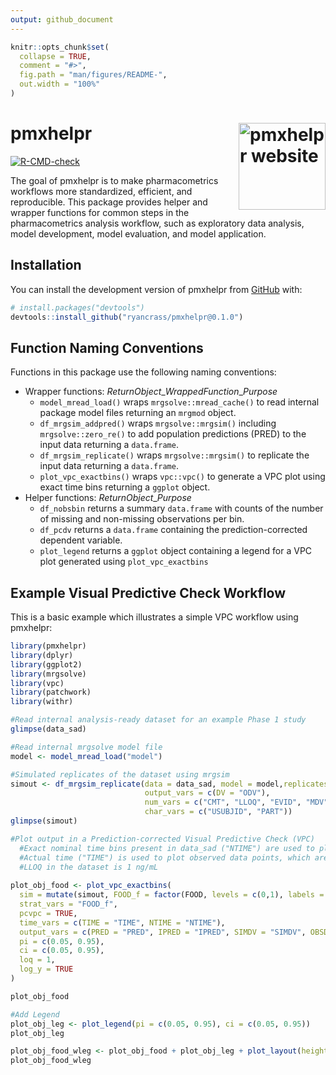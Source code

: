 ```yaml
---
output: github_document
---
```


<!-- README.md is generated from README.Rmd. Please edit that file -->

```r
knitr::opts_chunk$set(
  collapse = TRUE,
  comment = "#>",
  fig.path = "man/figures/README-",
  out.width = "100%"
)
```

# pmxhelpr <a href="https://ryancrass.github.io/pmxhelpr/"><img src="man/figures/logo.png" align="right" height="139" alt="pmxhelpr website" /></a>

<!-- badges: start -->
[![R-CMD-check](https://github.com/ryancrass/pmxhelpr/actions/workflows/R-CMD-check.yaml/badge.svg)](https://github.com/ryancrass/pmxhelpr/actions/workflows/R-CMD-check.yaml)
<!-- badges: end -->

The goal of pmxhelpr is to make pharmacometrics workflows more standardized, efficient, and reproducible. This package provides helper and wrapper functions for common steps in the pharmacometrics analysis workflow, such as exploratory data analysis, model development, model evaluation, and model application.

## Installation

You can install the development version of pmxhelpr from [GitHub](https://github.com/) with:

``` r
# install.packages("devtools")
devtools::install_github("ryancrass/pmxhelpr@0.1.0")
```

## Function Naming Conventions

Functions in this package use the following naming conventions:

* Wrapper functions: *ReturnObject*_*WrappedFunction*_*Purpose*
  + `model_mread_load()` wraps `mrgsolve::mread_cache()` to read internal package model files returning an `mrgmod` object.
  + `df_mrgsim_addpred()` wraps `mrgsolve::mrgsim()` including `mrgsolve::zero_re()` to add population predictions (PRED) to the input data returning a `data.frame`.
  + `df_mrgsim_replicate()` wraps `mrgsolve::mrgsim()` to replicate the input data returning a `data.frame`.
  + `plot_vpc_exactbins()` wraps `vpc::vpc()` to generate a VPC plot using exact time bins returning a `ggplot` object.
  
* Helper functions: *ReturnObject*_*Purpose*
  + `df_nobsbin` returns a summary `data.frame` with counts of the number of missing and non-missing observations per bin.
  + `df_pcdv` returns a `data.frame` containing the prediction-corrected dependent variable.
  + `plot_legend` returns a `ggplot` object containing a legend for a VPC plot generated using `plot_vpc_exactbins`

## Example Visual Predictive Check Workflow

This is a basic example which illustrates a simple VPC workflow using pmxhelpr:

``` r
library(pmxhelpr)
library(dplyr)
library(ggplot2)
library(mrgsolve)
library(vpc)
library(patchwork)
library(withr)

#Read internal analysis-ready dataset for an example Phase 1 study
glimpse(data_sad)

#Read internal mrgsolve model file
model <- model_mread_load("model")

#Simulated replicates of the dataset using mrgsim 
simout <- df_mrgsim_replicate(data = data_sad, model = model,replicates = 100,
                              output_vars = c(DV = "ODV"),
                              num_vars = c("CMT", "LLOQ", "EVID", "MDV", "WTBL", "FOOD"),
                              char_vars = c("USUBJID", "PART"))
glimpse(simout)

#Plot output in a Prediction-corrected Visual Predictive Check (VPC)
  #Exact nominal time bins present in data_sad ("NTIME") are used to plot summary statistics
  #Actual time ("TIME") is used to plot observed data points, which are also prediction-corrected if pcvpc=TRUE
  #LLOQ in the dataset is 1 ng/mL
  
plot_obj_food <- plot_vpc_exactbins(
  sim = mutate(simout, FOOD_f = factor(FOOD, levels = c(0,1), labels = c("Fasted", "Fed"))), 
  strat_vars = "FOOD_f",
  pcvpc = TRUE,
  time_vars = c(TIME = "TIME", NTIME = "NTIME"),
  output_vars = c(PRED = "PRED", IPRED = "IPRED", SIMDV = "SIMDV", OBSDV = "OBSDV"),
  pi = c(0.05, 0.95),
  ci = c(0.05, 0.95),
  loq = 1,
  log_y = TRUE
)

plot_obj_food

#Add Legend
plot_obj_leg <- plot_legend(pi = c(0.05, 0.95), ci = c(0.05, 0.95))
plot_obj_leg

plot_obj_food_wleg <- plot_obj_food + plot_obj_leg + plot_layout(heights = c(2,1))
plot_obj_food_wleg
```

